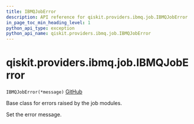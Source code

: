 ```yaml
---
title: IBMQJobError
description: API reference for qiskit.providers.ibmq.job.IBMQJobError
in_page_toc_min_heading_level: 1
python_api_type: exception
python_api_name: qiskit.providers.ibmq.job.IBMQJobError
---
```


# qiskit.providers.ibmq.job.IBMQJobError

<span id="qiskit.providers.ibmq.job.IBMQJobError" />

`IBMQJobError(*message)` [GitHub](https://github.com/qiskit/qiskit-ibmq-provider/tree/stable/0.16/qiskit/providers/ibmq/job/exceptions.py "view source code")

Base class for errors raised by the job modules.

Set the error message.

